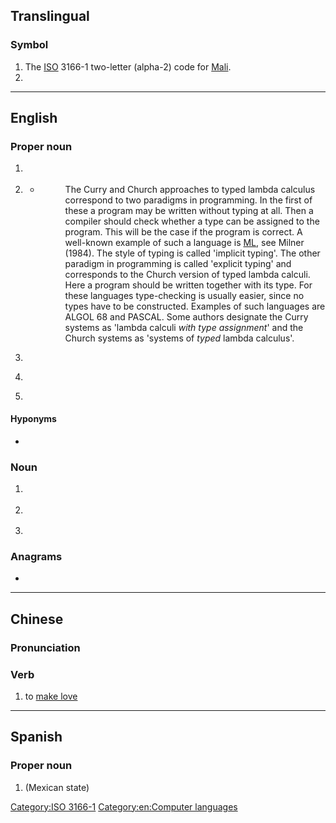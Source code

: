 {{also|Ml|mL|ml|.ml|ml.|Mℓ|mℓ}}
{{see|µl}}
==Translingual==

===Symbol===
{{head|mul|symbol}}

# The [[ISO]] 3166-1 two-letter (alpha-2) code for [[Mali]].
# {{alternative form of|mul|Ml|gloss=megalitre}}

[[Category:ISO 3166-1]]

----

==English==

===Proper noun===
{{en-proper noun}}

# {{lb|en|computing}} {{initialism of|en|[[markup language|Markup Language]]}}
# {{lb|en|computing}} {{initialism of|en|[[metalanguage|MetaLanguage]]|nodot=1}} {{gloss|the {{w|ML (programming language)|ML programming language}}}}
#* {{quote-web
|en
|date=1991-12-20
|author=Henk P. Barendregt
|title=Lambda Calculi With Types
|site=ftp.cs.ru.nl
|url=ftp://ftp.cs.ru.nl/pub/CompMath.Found/HBK.ps
|accessdate=2012-07-15
}}
#*: The Curry and Church approaches to typed lambda calculus correspond to two paradigms in programming. In the first of these a program may be written without typing at all. Then a compiler should check whether a type can be assigned to the program. This will be the case if the program is correct. A well-known example of such a language is [[ML]], see Milner (1984). The style of typing is called 'implicit typing'. The other paradigm in programming is called 'explicit typing' and corresponds to the Church version of typed lambda calculi. Here a program should be written together with its type. For these languages type-checking is usually easier, since no types have to be constructed. Examples of such languages are ALGOL 68 and PASCAL. Some authors designate the Curry systems as 'lambda calculi ''with type assignment''' and the Church systems as 'systems of ''typed'' lambda calculus'.
# {{lb|en|linguistics}} {{initialism of|en|[[Medieval Latin]]}}
# {{lb|en|linguistics}} {{initialism of|en|[[Middle Latin]]}}
# {{lb|en|Marxism}} {{initialism of|en|[[Marxism-Leninism]]}}

====Hyponyms====
* {{sense|computing}} {{l|en|SML}}

===Noun===
{{en-noun|~}}

# {{lb|en|countable|surface chemistry}} {{initialism of|en|monolayer}}
# {{lb|en|uncountable|computing}} {{initialism of|en|machine learning}}
# {{lb|en|uncountable|science}} {{initialism of|en|maximum likelihood}}

===Anagrams===
* {{anagrams|en|a=lm|LM}}

[[Category:en:Computer languages]]

----

==Chinese==

===Pronunciation===
{{rfp|zh}}

===Verb===
{{zh-verb}}

# {{lb|zh|internet slang}} to [[make love]]

{{cln|zh|terms written in foreign scripts}}

----

==Spanish==

===Proper noun===
{{es-proper noun}}

# {{abbreviation of|es|nodot=1|Morelos}} (Mexican state)